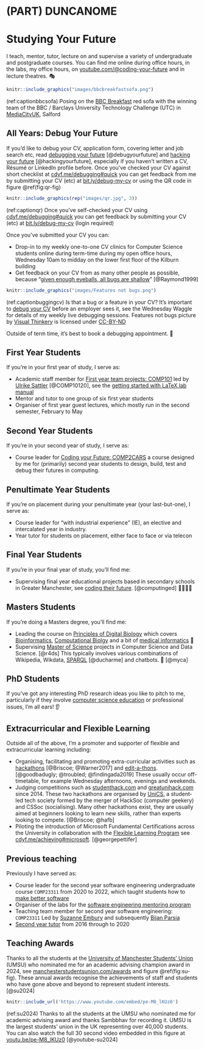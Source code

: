 # (PART) DUNCANOME {-}

# Studying Your Future {#teaching}

I teach, mentor, tutor, lecture on and supervise a variety of undergraduate and postgraduate courses. You can find me online during office hours, in the labs, my office hours, on [youtube.com/\@coding-your-future](https://www.youtube.com/\@coding-your-future) and in lecture theatres. 🎭

```r
knitr::include_graphics("images/bbcbreakfastsofa.png")
```
(ref:captionbbcsofa) Posing on the [BBC Breakfast](https://en.wikipedia.org/wiki/BBC_Breakfast) red sofa with the winning team of the BBC / Barclays University Technology Challenge (UTC) in [MediaCityUK](https://en.wikipedia.org/wiki/MediaCityUK), Salford

## All Years: Debug Your Future {#allyears}

If you'd like to debug your CV, application form, covering letter and job search etc, read [debugging your future](https://www.cdyf.me/debugging) [@debugyourfuture] and [hacking your future](https://www.cdyf.me/hacking) [@hackingyourfuture], especially if you haven't written a CV, Résumé or LinkedIn profile before. Once you've checked your CV against short checklist at [cdyf.me/debugging#quick](https://www.cdyf.me/debugging#quick) you can get feedback from me by submitting your CV (etc) at [bit.ly/debug-my-cv](https://bit.ly/debug-my-cv) or using the QR code in figure \@ref(fig:qr-fig)

```r
knitr::include_graphics(rep("images/qr.jpg", 3))
```

(ref:captionqr) Once you've self-checked your CV using [cdyf.me/debugging#quick](https://www.cdyf.me/debugging#quick) you can get feedback by submitting your CV (etc) at [bit.ly/debug-my-cv](https://bit.ly/debug-my-cv) (login required)
 
Once you've submitted your CV you can:


* Drop-in to my weekly one-to-one CV clinics for Computer Science students online during term-time during my open office hours, Wednesday 10am to midday on the lower first floor of the Kilburn building
* Get feedback on your CV from as many other people as possible, because "[given enough eyeballs, all bugs are shallow](https://en.wikipedia.org/wiki/Linus%27s_law)" [@Raymond1999]

```r
knitr::include_graphics("images/Features not bugs.png")
```

(ref:captionbuggingcv) Is that a bug or a feature in your CV? It's important to [debug your CV](https://www.cdyf.me/debugging) before an employer sees it, see the Wednesday Waggle for details of my weekly live debugging sessions. Features not bugs picture by [Visual Thinkery](https://visualthinkery.com) is licensed under [CC-BY-ND](https://creativecommons.org/licenses/by-nd/4.0/)  

Outside of term time, it's best to book a debugging appointment. 🐛

## First Year Students {#year1}

If you're in your first year of study, I serve as:

* Academic staff member for [First year team projects: COMP101](https://studentnet.cs.manchester.ac.uk/ugt/COMP10120/syllabus/) led by [Ulrike Sattler](http://www.cs.man.ac.uk/~sattler/) [@COMP10120], see the [getting started with LaTeX lab manual](http://latex4year1.netlify.app)
* Mentor and tutor to one group of six first year students
* Organiser of first year guest lectures, which mostly run in the second semester, February to May

## Second Year Students {#year2}

If you're in your second year of study, I serve as:

* Course leader for [Coding your Future: COMP2CARS](https://www.cdyf.me/) a course designed by me for (primarily) second year students to design, build, test and debug their futures in computing.

## Penultimate Year Students {#penultimate}

If you're on placement during your penultimate year (your last-but-one), I serve as:

* Course leader for "with industrial experience" (IE), an elective and intercalated year in industry.
* Year tutor for students on placement, either face to face or via telecon

## Final Year Students {#finalyear}

If you're in your final year of study, you'll find me:

* Supervising final year educational projects based in secondary schools in Greater Manchester, see [coding their future](https://personalpages.manchester.ac.uk/staff/duncan.hull/coding-their-future). [@computinged] 👩‍💻👨‍💻

## Masters Students {#masters}

If you're doing a Masters degree, you'll find me:

* Leading the course on [Principles of Digital Biology](http://studentnet.cs.manchester.ac.uk/pgt/COMP60532/syllabus/) which covers [Bioinformatics](https://en.wikipedia.org/wiki/Bioinformatics), [Computational Biolgy](https://en.wikipedia.org/wiki/Computational_biology) and a bit of [medical informatics](https://en.wikipedia.org/wiki/Health_informatics) 🧬
* Supervising [Master of Science](https://www.cs.manchester.ac.uk/study/masters/) projects in Computer Science and Data Science. [@r4ds] This typically involves various combinations of Wikipedia, Wikdata, [SPARQL](https://en.wikipedia.org/wiki/SPARQL) [@ducharme] and chatbots. 🤖 [@myca]

## PhD Students {#phds}

If you've got any interesting PhD research ideas you like to pitch to me, particularly if they involve [computer science education](https://sigcse.cs.manchester.ac.uk) or professional issues, I'm all ears! 👂

## Extracurricular and Flexible Learning {#extra}

Outside all of the above, I'm a promoter and supporter of flexible and extracurricular learning including:

* Organising, facilitating and promoting extra-curricular activities such as [hackathons](https://en.wikipedia.org/wiki/Hackathon) [@Briscoe; @Warner2017] and [edit-a-thons](https://en.wikipedia.org/wiki/Edit-a-thon). [@goodbadugly; @troubled; @findingada2019] These usually occur off-timetable, for example Wednesday afternoons, evenings and weekends.
* Judging competitions such as [studenthack.com](https://www.studenthack.com) and [greatunihack.com](https://greatunihack.com) since 2014. These two hackathons are organised by [UniCS](https://www.unicsmcr.com/), a student-led tech society formed by the merger of HackSoc (computer geekery) and CSSoc (socialising). Many other hackathons exist, they are usually aimed at beginners looking to learn new skills, rather than experts looking to compete. [@Briscoe; @hafb]
* Piloting the introduction of Microsoft Fundamental Certifications across the University in collaboration with the [Flexible Learning Program](https://www.manchester.ac.uk/discover/teaching-and-learning-excellence/flexible-learning/) see [cdyf.me/achieving#microsoft](https://www.cdyf.me/achieving#microsoft). [@georgepettifer]

## Previous teaching {#previously}

Previously I have served as:

* Course leader for the second year software engineering undergraduate course `COMP23311` from 2020 to 2022, which taught students how to [make better software](https://software-eng.netlify.app/) 
* Organiser of the labs for the [software engineering mentoring program](https://www.cs.manchester.ac.uk/connect/business-engagement/industrial-mentoring/)
* Teaching team member for second year software engineering: `COMP23311` Led by [Suzanne Embury](https://research.manchester.ac.uk/en/persons/suzanne.m.embury) and subsequently [Bijan Parsia](https://research.manchester.ac.uk/en/persons/bijan.parsia)
* [Second year tutor](https://studentnet.cs.manchester.ac.uk/ugt/year2/) from 2016 through to 2020


## Teaching Awards {#awards}

Thanks to all the students at the [University of Manchester Students' Union](https://en.wikipedia.org/wiki/University_of_Manchester_Students%27_Union) (UMSU) who nominated me for an academic advising champion award in 2024, see [manchesterstudentsunion.com/awards](https://manchesterstudentsunion.com/awards) and figure \@ref(fig:su-fig). These annual awards recognise the achievements of staff and students who have gone above and beyond to represent student interests. [@su2024]

```r
knitr::include_url('https://www.youtube.com/embed/pe-M8_lKUz0')
```

(ref:su2024) Thanks to all the students at the UMSU who nominated me for academic advising award and thanks Sambbhav for recording it. UMSU is the largest students' union in the UK representing over 40,000 students. You can also watch the full 30 second video embedded in this figure at [youtu.be/pe-M8_lKUz0](https://youtu.be/pe-M8_lKUz0) [@youtube-su2024]
